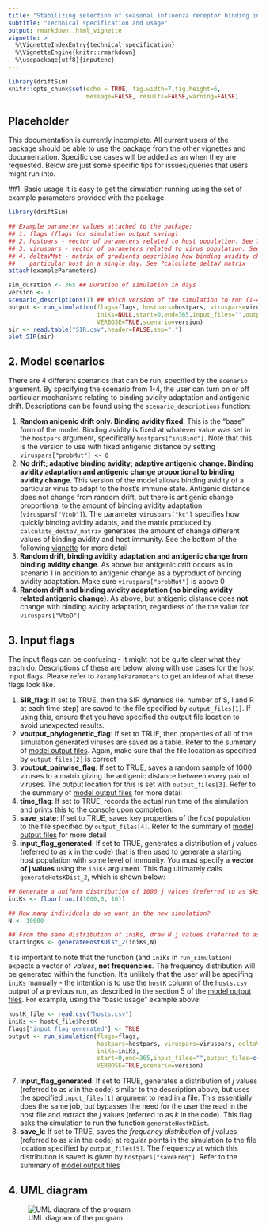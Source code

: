 ```yaml
---
title: "Stabilizing selection of seasonal influenza receptor binding in populations with partial immunity"
subtitle: "Technical specification and usage"
output: rmarkdown::html_vignette
vignette: >
  %\VignetteIndexEntry{technical specification}
  %\VignetteEngine{knitr::rmarkdown}
  %\usepackage[utf8]{inputenc}
---
```


```r
library(driftSim)
knitr::opts_chunk$set(echo = TRUE, fig.width=7,fig.height=6,
                      message=FALSE, results=FALSE,warning=FALSE)
```

## Placeholder
This documentation is currently incomplete. All current users of the package should be able to use the package from the other vignettes and documentation. Specific use cases will be added as an when they are requested. Below are just some specific tips for issues/queries that users might run into.

##1. Basic usage
It is easy to get the simulation running using the set of example parameters provided with the package.
```r
library(driftSim)

## Example parameter values attached to the package:
## 1. flags (flags for simulation output saving)
## 2. hostpars - vector of parameters related to host population. See ?exampleParameters
## 3. viruspars - vector of parameters related to virus population. See ?exampleParameters
## 4. deltaVMat - matrix of gradients describing how binding avidity changes within a 
##    particular host in a single day. See ?calculate_deltaV_matrix
attach(exampleParameters)

sim_duration <- 365 ## Duration of simulation in days
version <- 1
scenario_descriptions(1) ## Which version of the simulation to run (1-4)
output <- run_simulation(flags=flags, hostpars=hostpars, viruspars=viruspars, deltaVMat=deltaVMat,
                         iniKs=NULL,start=0,end=365,input_files="",output_files=c("SIR.csv","","","","",""),
                         VERBOSE=TRUE,scenario=version)
sir <- read.table("SIR.csv",header=FALSE,sep=",")
plot_SIR(sir)
```

## 2. Model scenarios
There are 4 different scenarios that can be run, specified by the `scenario` argument. By specifying the scenario from 1-4, the user can turn on or off particular mechanisms relating to binding avidity adaptation and antigenic drift. Descriptions can be found using the `scenario_descriptions` function:

1. **Random anigenic drift only. Binding avidity fixed**. This is the "base" form of the model. Binding avidity is fixed at whatever value was set in the `hostpars` argument, specifically `hostpars["iniBind"]`. Note that this is the version to use with fixed antigenic distance by setting `viruspars["probMut"] <- 0`
2. **No drift; adaptive binding avidity; adaptive antigenic change. Binding avidity adaptation and antigenic change proportional to binding avidity change**. This version of the model allows binding avidity of a particular virus to adapt to the host's immune state. Antigenic distance does not change from random drift, but there is antigenic change proportional to the amount of binding avidity adaptation (`viruspars["VtoD"]`). The parameter `viruspars["kc"]` specifies how quickly binding avidity adapts, and the matrix produced by `calculate_deltaV_matrix` generates the amount of change different values of binding avidity and host immunity. See the bottom of the following [vignette](https://jameshay218.github.io/driftSim/inst/doc/transmission_model.html) for more detail
3. **Random drift, binding avidity adaptation and antigenic change from binding avidity change**. As above but antigenic drift occurs as in scenario 1 in addition to antigenic change as a byproduct of binding avidity adaptation. Make sure `viruspars["probMut"]` is above 0
4. **Random drift and binding avidity adaptation (no binding avidity related antigenic change)**. As above, but antigenic distance does **not** change with binding avidity adaptation, regardless of the the value for `viruspars["VtoD"]`

## 3. Input flags
The input flags can be confusing - it might not be quite clear what they each do. Descriptions of these are below, along with use cases for the host input flags. Please refer to `?exampleParameters` to get an idea of what these flags look like.

1. **SIR_flag**: If set to TRUE, then the SIR dynamics (ie. number of S, I and R at each time step) are saved to the file specified by `output_files[1]`. If using this, ensure that you have specified the output file location to avoid unexpected results.
2. **voutput_phylogenetic_flag**: If set to TRUE, then properties of all of the simulation generated viruses are saved as a table. Refer to the summary of [model output files](https://jameshay218.github.io/driftSim/inst/doc/outputs.html). Again, make sure that the file location as specified by `output_files[2]` is correct
3. **voutput_pairwise_flag**: If set to TRUE, saves a random sample of 1000 viruses to a matrix giving the antigenic distance between every pair of viruses. The output location for this is set with `output_files[3]`. Refer to the summary of [model output files](https://jameshay218.github.io/driftSim/inst/doc/outputs.html) for more detail
4. **time_flag**: If set to TRUE, records the actual run time of the simulation and prints this to the console upon completion.
5. **save_state**: If set to TRUE, saves key properties of the *host* population to the file specified by `output_files[4]`. Refer to the summary of [model output files](https://jameshay218.github.io/driftSim/inst/doc/outputs.html) for more detail
6. **input_flag_generated**: If set to TRUE, generates a distribution of $j$ values (referred to as $k$ in the code) that is then used to generate a starting host population with some level of immunity. You must specify a **vector of j values** using the `iniKs` argument. This flag ultimately calls `generateHotsKDist_2`, which is shown below:
```r
## Generate a uniform distribution of 1000 j values (referred to as $k$ in the code) from 0 to 9
iniKs <- floor(runif(1000,0, 10))

## How many individuals do we want in the new simulation?
N <- 10000

## From the same distribution of iniKs, draw N j values (referred to as $k$ in the code)
startingKs <- generateHostKDist_2(iniKs,N)
```

It is important to note that the function (and `iniKs` in `run_simulation`) expects a vector of *values*, **not frequencies**. The frequency distribution will be generated within the function. It's unlikely that the user will be specifing `iniKs` manually - the intention is to use the `hostK` column of the `hosts.csv` output of a previous run, as described in the section 5 of the [model output files](https://jameshay218.github.io/driftSim/inst/doc/outputs.html). For example, using the "basic usage" example above:
```r
hostK_file <- read.csv("hosts.csv")
iniKs <- hostK_file$hostK
flags["input_flag_generated"] <- TRUE
output <- run_simulation(flags=flags, 
                         hostpars=hostpars, viruspars=viruspars, deltaVMat=deltaVMat,
                         iniKs=iniKs,
                         start=0,end=365,input_files="",output_files=c("SIR.csv","","","","",""),
                         VERBOSE=TRUE,scenario=version)
```
7. **input_flag_generated**: If set to TRUE, generates a distribution of $j$ values (referred to as $k$ in the code) similar to the description above, but uses the specified `input_files[1]` argument to read in a file. This essentially does the same job, but bypasses the need for the user the read in the host file and extract the $j$ values (referred to as $k$ in the code). This flag asks the simulation to run the function `generateHostKDist`.
8. **save_k**: If set to TRUE, saves the *frequency distribution* of $j$ values (referred to as $k$ in the code) at regular points in the simulation to the file location specified by `output_files[5]`. The frequency at which this distribution is saved is given by `hostpars["saveFreq"]`. Refer to the summary of [model output files](https://jameshay218.github.io/driftSim/inst/doc/outputs.html)


## 4. UML diagram
![UML diagram of the program](uml3.png)